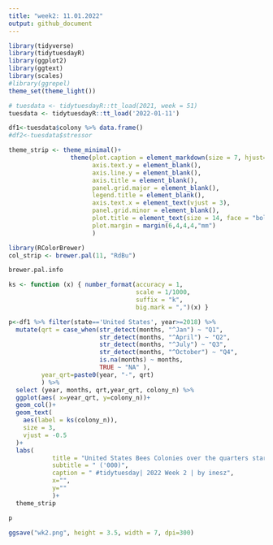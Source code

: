 ```yaml
---
title: "week2: 11.01.2022"
output: github_document
---
```


```r
library(tidyverse)
library(tidytuesdayR)
library(ggplot2)
library(ggtext)
library(scales)
#library(ggrepel)
theme_set(theme_light())

```


```r
# tuesdata <- tidytuesdayR::tt_load(2021, week = 51)
tuesdata <- tidytuesdayR::tt_load('2022-01-11')
```


```r
df1<-tuesdata$colony %>% data.frame()
#df2<-tuesdata$stressor

```

```r
theme_strip <- theme_minimal()+
                 theme(plot.caption = element_markdown(size = 7, hjust=0.5, color="#252525"),
                       axis.text.y = element_blank(),
                       axis.line.y = element_blank(),
                       axis.title = element_blank(),
                       panel.grid.major = element_blank(),
                       legend.title = element_blank(),
                       axis.text.x = element_text(vjust = 3),
                       panel.grid.minor = element_blank(),
                       plot.title = element_text(size = 14, face = "bold"),
                       plot.margin = margin(6,4,4,4,"mm")
                       )

library(RColorBrewer)
col_strip <- brewer.pal(11, "RdBu")

brewer.pal.info
```


```r
ks <- function (x) { number_format(accuracy = 1,
                                   scale = 1/1000,
                                   suffix = "k",
                                   big.mark = ",")(x) }

p<-df1 %>% filter(state=='United States', year>=2018) %>% 
  mutate(qrt = case_when(str_detect(months, "^Jan") ~ "Q1",
                         str_detect(months, "^April") ~ "Q2",
                         str_detect(months, "^July") ~ "Q3",
                         str_detect(months, "^October") ~ "Q4",
                         is.na(months) ~ months,
                         TRUE ~ "NA" ),
         year_qrt=paste0(year, "-", qrt)
         ) %>% 
  select (year, months, qrt,year_qrt, colony_n) %>% 
  ggplot(aes( x=year_qrt, y=colony_n))+
  geom_col()+
  geom_text(
    aes(label = ks(colony_n)),
    size = 3,
    vjust = -0.5
  )+
  labs(
            title = "United States Bees Colonies over the quarters starting 2018 ",
            subtitle = " ('000)",
            caption = " #tidytuesday| 2022 Week 2 | by inesz",
            x="",
            y=""
            )+
  theme_strip

p

ggsave("wk2.png", height = 3.5, width = 7, dpi=300)
```

